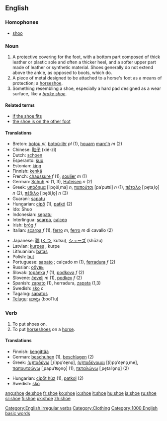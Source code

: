 ==English==

===Homophones===
*[[shoo]]

===Noun===
{{en-noun}}

# A protective covering for the foot, with a bottom part composed of thick leather or plastic sole and often a thicker heel, and a softer upper part made of leather or synthetic material.  Shoes generally do not extend above the ankle, as opposed to boots, which do.
# A piece of metal designed to be attached to a horse's foot as a means of protection; a [[horseshoe]].
# Something resembling a shoe, especially a hard pad designed as a wear surface, like a ''[[brake shoe]]''.

====Related terms====
*[[if the shoe fits]]
*[[the shoe is on the other foot]]

====Translations====
{{rfc-trans}}
{{top}}
*Breton: [[botoù]] ''pl'', [[botoù-lêr]] ''pl'' (1), [[houarn]] [[marc'h]] ''m'' (2)
*Chinese: [[鞋子]] (xié-zǐ)
*Dutch: [[schoen]]
*Esperanto: [[ŝuo]]
*Estonian: [[king#Estonian|king]]
*Finnish: [[kenkä]]
*French: [[chaussure]] ''f'' (1), [[soulier]] ''m'' (1)
*German: [[Schuh]] ''m'' (1, 3), [[Hufeisen]] ''n'' (2)
*Greek: [[υπόδημα]] [iˈpo̞ðiˌma] ''n'', [[παπούτσι]] [paˈpuʦi] ''n'' (1), [[πέταλο]] [ˈpe̞taˌlo̞] ''n'' (2), [[πέδιλο]] [ˈpe̞ðiˌlo̞] ''n'' (3)
*Guaraní: [[sapatu]]
*Hungarian: [[cipő]] (1), [[patkó]] (2)
*Ido: Shuo
*Indonesian: [[sepatu]]
*Interlingua: [[scarpa]], [[calceo]]
*Irish: [[bróg]] ''f''
*Italian: [[scarpa]] ''f'' (1), [[ferro]] ''m'', [[ferro]] ''m'' di cavallo (2)
{{mid}}
*Japanese: [[靴]] ([[くつ]], kutsu), [[シューズ]] (shūzu)
*Latvian: [[kurpes]] {{f}} {{p}}, kurpe {{s}}
*Lithuanian: [[batas]]
*Polish: [[but]] {{m}}
*Portuguese: [[sapato]] ; calçado ''m'' (1), [[ferradura]] ''f'' (2)
*Russian: [[обувь]]
*Slovak: [[topánka]] ''f'' (1), [[podkova]] ''f'' (2)
*Slovene: [[čevelj]] ''m'' (1), [[podkev]] ''f'' (2)
*Spanish: [[zapato]] (1), herradura, [[zapata]] (1,3)
*Swedish: [[sko]] ''c''
*Tagalog: [[sapatos]]
*[[Telugu]]: [[బూట్లు]] (booTlu)
{{bottom}}

===Verb===
[[Category:English irregular verbs]]
{{en-verb|shoes|shoeing|shod}}

# To put shoes on.
# To put [[horseshoe]]s on a [[horse]].

====Translations====
{{rfc-trans}}
{{top}}
*Finnish: [[kengittää]]
*German: [[beschuhen]] (1), [[beschlagen]] (2)
*Greek: [[(υ)ποδένω]] [ˌ(i)po̞ˈðe̞no̞], [[(υ)ποδένομαι]] [(i)po̞ˈðe̞no̞ˌme], [[παπουτσώνω]] [ˌpapuˈʦo̞no̞] (1), [[πεταλώνω]] [ˌpe̞taˈlo̞no̞] (2)
{{mid}}
*Hungarian: [[cipőt húz]] (1), [[patkol]] (2)
*Swedish: [[sko]]
{{bottom}}

[[Category:Clothing]]

[[Category:1000 English basic words]]

[[ang:shoe]]
[[de:shoe]]
[[fr:shoe]]
[[ko:shoe]]
[[io:shoe]]
[[it:shoe]]
[[hu:shoe]]
[[ja:shoe]]
[[ru:shoe]]
[[sr:shoe]]
[[fi:shoe]]
[[uk:shoe]]
[[zh:shoe]]